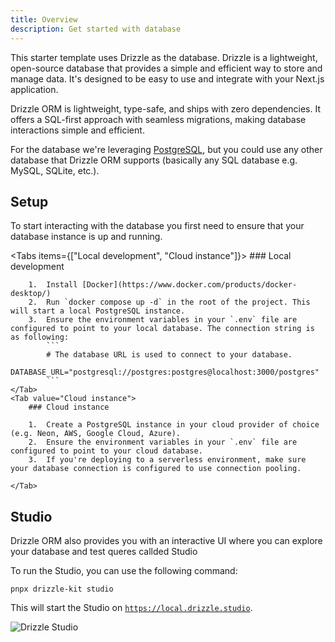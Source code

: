 ```yaml
---
title: Overview
description: Get started with database
---
```



This starter template uses Drizzle as the database. Drizzle is a lightweight, open-source database that provides a simple and efficient way to store and manage data. It's designed to be easy to use and integrate with your Next.js application.

<Callout title="Why Drizzle ORM?">
  Drizzle ORM is lightweight, type-safe, and ships with zero dependencies. It
  offers a SQL-first approach with seamless migrations, making database
  interactions simple and efficient.
</Callout>

For the database we're leveraging [PostgreSQL](https://www.postgresql.org/), but you could use any other database that Drizzle ORM supports (basically any SQL database e.g. MySQL, SQLite, etc.).

## Setup

To start interacting with the database you first need to ensure that your database instance is up and running.

<Tabs items={["Local development", "Cloud instance"]}>
    <Tab value="Local development">
        ### Local development

        1.  Install [Docker](https://www.docker.com/products/docker-desktop/)
        2.  Run `docker compose up -d` in the root of the project. This will start a local PostgreSQL instance.
        3.  Ensure the environment variables in your `.env` file are configured to point to your local database. The connection string is as following:
            ```
            # The database URL is used to connect to your database.
            DATABASE_URL="postgresql://postgres:postgres@localhost:3000/postgres"
            ```
    </Tab>
    <Tab value="Cloud instance">
        ### Cloud instance

        1.  Create a PostgreSQL instance in your cloud provider of choice (e.g. Neon, AWS, Google Cloud, Azure).
        2.  Ensure the environment variables in your `.env` file are configured to point to your cloud database.
        3.  If you're deploying to a serverless environment, make sure your database connection is configured to use connection pooling.

    </Tab>

</Tabs>

## Studio

Drizzle ORM also provides you with an interactive UI where you can explore your database and test queres callded Studio

To run the Studio, you can use the following command:

```
pnpx drizzle-kit studio
```

This will start the Studio on [`https://local.drizzle.studio`](https://local.drizzle.studio).

![Drizzle Studio](/images/drizzle-image.png)
